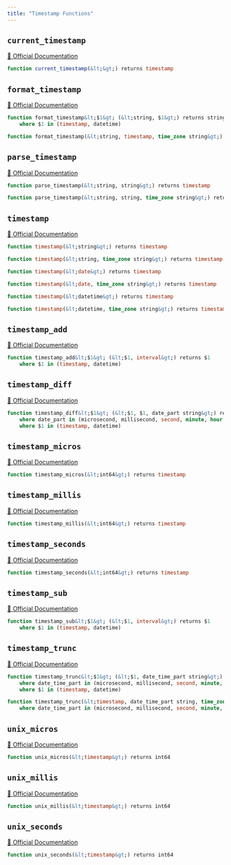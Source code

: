 ```yaml
---
title: "Timestamp Functions"
---
```


## `current_timestamp`
[🔗 Official Documentation](#https://cloud.google.com/bigquery/docs/reference/standard-sql/timestamp_functions#current_timestamp)

```sql
function current_timestamp(&lt;&gt;) returns timestamp
```


## `format_timestamp`
[🔗 Official Documentation](#https://cloud.google.com/bigquery/docs/reference/standard-sql/timestamp_functions#format_timestamp)

```sql
function format_timestamp&lt;$1&gt; (&lt;string, $1&gt;) returns string
	where $1 in (timestamp, datetime)
```


```sql
function format_timestamp(&lt;string, timestamp, time_zone string&gt;) returns string
```


## `parse_timestamp`
[🔗 Official Documentation](#https://cloud.google.com/bigquery/docs/reference/standard-sql/timestamp_functions#parse_timestamp)

```sql
function parse_timestamp(&lt;string, string&gt;) returns timestamp
```


```sql
function parse_timestamp(&lt;string, string, time_zone string&gt;) returns timestamp
```


## `timestamp`
[🔗 Official Documentation](#https://cloud.google.com/bigquery/docs/reference/standard-sql/timestamp_functions#timestamp)

```sql
function timestamp(&lt;string&gt;) returns timestamp
```


```sql
function timestamp(&lt;string, time_zone string&gt;) returns timestamp
```


```sql
function timestamp(&lt;date&gt;) returns timestamp
```


```sql
function timestamp(&lt;date, time_zone string&gt;) returns timestamp
```


```sql
function timestamp(&lt;datetime&gt;) returns timestamp
```


```sql
function timestamp(&lt;datetime, time_zone string&gt;) returns timestamp
```


## `timestamp_add`
[🔗 Official Documentation](#https://cloud.google.com/bigquery/docs/reference/standard-sql/timestamp_functions#timestamp_add)

```sql
function timestamp_add&lt;$1&gt; (&lt;$1, interval&gt;) returns $1
	where $1 in (timestamp, datetime)
```


## `timestamp_diff`
[🔗 Official Documentation](#https://cloud.google.com/bigquery/docs/reference/standard-sql/timestamp_functions#timestamp_diff)

```sql
function timestamp_diff&lt;$1&gt; (&lt;$1, $1, date_part string&gt;) returns bigint
	where date_part in (microsecond, millisecond, second, minute, hour, day, week, month, quarter, year)
	where $1 in (timestamp, datetime)
```


## `timestamp_micros`
[🔗 Official Documentation](#https://cloud.google.com/bigquery/docs/reference/standard-sql/timestamp_functions#timestamp_micros)

```sql
function timestamp_micros(&lt;int64&gt;) returns timestamp
```


## `timestamp_millis`
[🔗 Official Documentation](#https://cloud.google.com/bigquery/docs/reference/standard-sql/timestamp_functions#timestamp_millis)

```sql
function timestamp_millis(&lt;int64&gt;) returns timestamp
```


## `timestamp_seconds`
[🔗 Official Documentation](#https://cloud.google.com/bigquery/docs/reference/standard-sql/timestamp_functions#timestamp_seconds)

```sql
function timestamp_seconds(&lt;int64&gt;) returns timestamp
```


## `timestamp_sub`
[🔗 Official Documentation](#https://cloud.google.com/bigquery/docs/reference/standard-sql/timestamp_functions#timestamp_sub)

```sql
function timestamp_sub&lt;$1&gt; (&lt;$1, interval&gt;) returns $1
	where $1 in (timestamp, datetime)
```


## `timestamp_trunc`
[🔗 Official Documentation](#https://cloud.google.com/bigquery/docs/reference/standard-sql/timestamp_functions#timestamp_trunc)

```sql
function timestamp_trunc&lt;$1&gt; (&lt;$1, date_time_part string&gt;) returns $1
	where date_time_part in (microsecond, millisecond, second, minute, hour, day, week, week(monday), week(tuesday), week(wednesday), week(thursday), week(friday), week(saturday), week(sunday), isoweek, month, quarter, year, isoyear)
	where $1 in (timestamp, datetime)
```


```sql
function timestamp_trunc(&lt;timestamp, date_time_part string, time_zone string&gt;) returns timestamp
	where date_time_part in (microsecond, millisecond, second, minute, hour, day, week, week(monday), week(tuesday), week(wednesday), week(thursday), week(friday), week(saturday), week(sunday), isoweek, month, quarter, year, isoyear)
```


## `unix_micros`
[🔗 Official Documentation](#https://cloud.google.com/bigquery/docs/reference/standard-sql/timestamp_functions#unix_micros)

```sql
function unix_micros(&lt;timestamp&gt;) returns int64
```


## `unix_millis`
[🔗 Official Documentation](#https://cloud.google.com/bigquery/docs/reference/standard-sql/timestamp_functions#unix_millis)

```sql
function unix_millis(&lt;timestamp&gt;) returns int64
```


## `unix_seconds`
[🔗 Official Documentation](#https://cloud.google.com/bigquery/docs/reference/standard-sql/timestamp_functions#unix_seconds)

```sql
function unix_seconds(&lt;timestamp&gt;) returns int64
```



